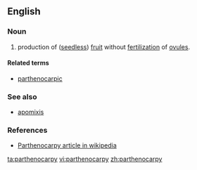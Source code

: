 ==English==

===Noun===
{{en-noun|-}} 
# {{botany}} production of ([[seedless]]) [[fruit]] without [[fertilization]] of [[ovule]]s.

====Related terms====
* [[parthenocarpic]]

===See also===
*[[apomixis]]

===References===
*[http://en.wikipedia.org/wiki/Parthenocarpy Parthenocarpy article in wikipedia]

{{wikipedia}}

[[ta:parthenocarpy]]
[[vi:parthenocarpy]]
[[zh:parthenocarpy]]